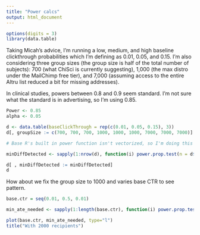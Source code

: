 ```yaml
---
title: "Power calcs"
output: html_document
---
```


```r
options(digits = 3)
library(data.table)
```
Taking Micah's advice, I'm running a low, medium, and high baseline clickthrough probabilities which I'm defining as 0.01, 0.05, and 0.15.  I'm also considering three group sizes (the group size is half of the total number of subjects):  700 (what ChiSci is currently suggesting), 1,000 (the max distro under the MailChimp free tier), and 7,000 (assuming access to the entire Altru list reduced a bit for missing addresses).

In clinical studies, powers between 0.8 and 0.9 seem standard.  I'm not sure what the standard is in advertising, so I'm using 0.85.

```r
Power <- 0.85
alpha <- 0.05

d <- data.table(baseClickThrough = rep(c(0.01, 0.05, 0.15), 3))
d[, groupSize := c(700, 700, 700, 1000, 1000, 1000, 7000, 7000, 7000)]

# Base R's built in power function isn't vectorized, so I'm doing this outside of the data table.  The code below computes the minimum difference in click through probability that can be detected at the given power and alpha.

minDiffDetected <- sapply(1:nrow(d), function(i) power.prop.test(n = d$groupSize[i], p1 = d$baseClickThrough[i], p2 = NULL, sig.leve = alpha, power = Power)$p2 - d$baseClickThrough[i])

d[ , minDiffDetected := minDiffDetected]
d
```

How about we fix the group size to 1000 and varies base CTR to see pattern. 

```r

base.ctr = seq(0.01, 0.5, 0.01) 

min_ate_needed <- sapply(1:length(base.ctr), function(i) power.prop.test(n = 1000, p1 = base.ctr[i], p2 = NULL, sig.leve = 0.05, power = 0.80, strict=T)$p2 - base.ctr[i])

plot(base.ctr, min_ate_needed, type="l")
title("With 2000 recipients")

```

